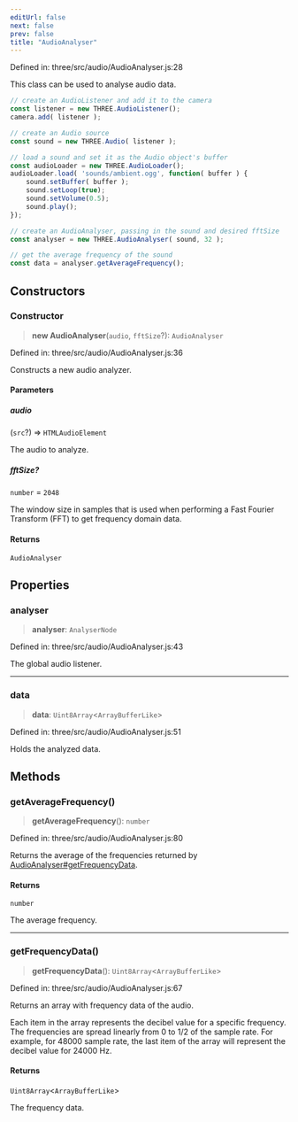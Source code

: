 ```yaml
---
editUrl: false
next: false
prev: false
title: "AudioAnalyser"
---
```


Defined in: three/src/audio/AudioAnalyser.js:28

This class can be used to analyse audio data.

```js
// create an AudioListener and add it to the camera
const listener = new THREE.AudioListener();
camera.add( listener );

// create an Audio source
const sound = new THREE.Audio( listener );

// load a sound and set it as the Audio object's buffer
const audioLoader = new THREE.AudioLoader();
audioLoader.load( 'sounds/ambient.ogg', function( buffer ) {
	sound.setBuffer( buffer );
	sound.setLoop(true);
	sound.setVolume(0.5);
	sound.play();
});

// create an AudioAnalyser, passing in the sound and desired fftSize
const analyser = new THREE.AudioAnalyser( sound, 32 );

// get the average frequency of the sound
const data = analyser.getAverageFrequency();
```

## Constructors

### Constructor

> **new AudioAnalyser**(`audio`, `fftSize`?): `AudioAnalyser`

Defined in: three/src/audio/AudioAnalyser.js:36

Constructs a new audio analyzer.

#### Parameters

##### audio

(`src`?) => `HTMLAudioElement`

The audio to analyze.

##### fftSize?

`number` = `2048`

The window size in samples that is used when performing a Fast Fourier Transform (FFT) to get frequency domain data.

#### Returns

`AudioAnalyser`

## Properties

### analyser

> **analyser**: `AnalyserNode`

Defined in: three/src/audio/AudioAnalyser.js:43

The global audio listener.

***

### data

> **data**: `Uint8Array`\<`ArrayBufferLike`\>

Defined in: three/src/audio/AudioAnalyser.js:51

Holds the analyzed data.

## Methods

### getAverageFrequency()

> **getAverageFrequency**(): `number`

Defined in: three/src/audio/AudioAnalyser.js:80

Returns the average of the frequencies returned by [AudioAnalyser#getFrequencyData](#getfrequencydata).

#### Returns

`number`

The average frequency.

***

### getFrequencyData()

> **getFrequencyData**(): `Uint8Array`\<`ArrayBufferLike`\>

Defined in: three/src/audio/AudioAnalyser.js:67

Returns an array with frequency data of the audio.

Each item in the array represents the decibel value for a specific frequency.
The frequencies are spread linearly from 0 to 1/2 of the sample rate.
For example, for 48000 sample rate, the last item of the array will represent
the decibel value for 24000 Hz.

#### Returns

`Uint8Array`\<`ArrayBufferLike`\>

The frequency data.
